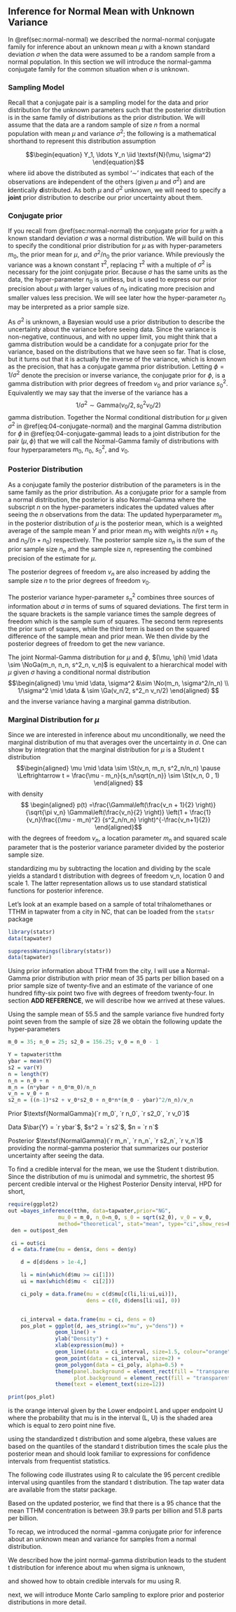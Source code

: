 ## Inference for Normal Mean with Unknown Variance {#sec:normal-gamma}


In \@ref(sec:normal-normal) we described the normal-normal conjugate  family for inference about an unknown mean $\mu$ with a known standard deviation $\sigma$ when the data were assumed to be a random sample from a normal population. In this section we will introduce the normal-gamma conjugate family for the common situation when $\sigma$ is unknown.

### Sampling Model

Recall that a conjugate pair is a sampling model for the data and prior distribution for the unknown parameters such that the posterior distribution is in the same family of distributions as the prior distribution. 
We will assume that the data are a random sample of size $n$ from a normal population with mean $\mu$ and variance $\sigma^2$; the following is a mathematical shorthand to represent this distribution assumption 

$$\begin{equation}
Y_1, \ldots Y_n  \iid
\textsf{N}(\mu, \sigma^2) 
\end{equation}$$
where  iid above the distributed as symbol '$\sim$'  indicates that each of the observations are **i**ndependent of the others (given $\mu$ and $\sigma^2$) and are **i**dentically **d**istributed.  As both $\mu$ and $\sigma^2$ unknown, we will need to specify a **joint** prior distribution to describe our prior uncertainty about them.

### Conjugate prior
If you recall from \@ref(sec:normal-normal) the conjugate prior for $\mu$ with a known standard deviation $\sigma$ was a normal distribution.  We will build on this  to specify the conditional prior distribution for $\mu$ as 
\begin{equation}
\mu \mid \sigma^2   \sim  \textsf{N}(m_0, \sigma^2/n_0)
(\#eq:04-conjugate-normal)
\end{equation}
with hyper-parameters $m_0$, the prior mean for $\mu$, and $\sigma^2/n_0$ the prior variance.  While previously the variance was a known constant $\tau^2$, replacing $\tau^2$ with a multiple of $\sigma^2$ is necessary for the joint conjugate prior.   Because $\sigma$ has the same units as the data, the hyper-parameter $n_0$ is unitless, but is used to express our prior precision about $\mu$ with larger values of $n_0$ indicating more precision and smaller values less precision.  We will see later how the hyper-parameter $n_0$ may be interpreted as a prior sample size. 

As $\sigma^2$ is unknown, a Bayesian would use a
prior distribution to describe the uncertainty about the variance before seeing data.  Since the variance is non-negative, continuous, and with no upper limit, you might think that a gamma distribution would be a candidate for a  conjugate prior for the variance, based on the distributions that we have seen so far. That is close, but it turns out that it is actually the inverse of the variance, which is known as the precision, that has a conjugate gamma prior distribution.
Letting $\phi = 1/\sigma^2$ denote the precision or inverse variance,  the conjugate prior for $\phi$,
\begin{equation}
\phi \sim \textsf{Gamma}\left(\frac{v_0}{2}, \frac{v_0 s^2_0}{2} \right)
(\#eq:04-conjugate-gamma)
\end{equation}
is a gamma distribution with prior degrees of freedom $v_0$ and prior variance $s^2_0$.  Equivalently we may say that the inverse of the variance has a 
$$1/\sigma^2 \sim \textsf{Gamma}(v_0/2, s^2_0 v_0/2)$$
gamma distribution.  Together the Normal conditional distribution for $\mu$ given $\sigma^2$ in \@ref(eq:04-conjugate-normal)  and the marginal Gamma distribution for $\phi$ in \@ref(eq:04-conjugate-gamma) leads to a joint distribution for the pair $(\mu, \phi)$ that we will call the Normal-Gamma family of distributions
\begin{equation}(\mu, \phi) \sim \textsf{NormalGamma}(m_0, n_0, s^2_0, v_0)
(\#eq:04-cojugate-normal-gamma)
\end{equation}
with four hyperparameters $m_0$, $n_0$, $s^2_0$, and $v_0$.

### Posterior Distribution

As a conjugate family the posterior
distribution of the parameters is in the same family as the prior distribution.  As a conjugate prior for a sample from a  normal distribution, the posterior is also Normal-Gamma 
\begin{equation}
(\mu, \phi) \mid \text{data} \sim \textsf{NormalGamma}(m_n, n_n, s^2_n, v_n)
\end{equation}
where the subscript $n$ on the
hyper-parameters indicates the updated values after seeing the $n$ observations from the data:
\begin{eqnarray*}
m_n & = & \frac{n \bar{Y} + n_0 m_0} {n + n_0}  \\
& \\
n_n & = & n_0 + n  \\
v_n & = & v_0 + n  \\
s^2_n & =  & \frac{1}{v_n}\left[s^2_0 v_0 + s^2 (n-1) + \frac{n_0 n}{n_n} (\bar{Y} - m_0)^2 \right] 
\end{eqnarray*}
The updated hyperparameter $m_n$ in the posterior distribution of $\mu$ is the posterior mean, which is a weighted average of the sample mean $\bar{Y}$ and prior mean $m_0$ with weights $n/(n + n_0$ and $n_0/(n + n_0)$ respectively.
The posterior sample size $n_n$ is the sum of the prior sample
size $n_n$ and the sample size $n$, representing the combined precision of the estimate for $\mu$.  

The posterior degrees of freedom $v_n$ are also increased by adding the  sample size $n$ to the prior degrees of freedom $v_0$.

The posterior variance hyper-parameter $s^2_n$ combines three sources of information about $\sigma$ in terms of sums of squared deviations.  The first term in
the square brackets is the sample variance times the sample degrees of
freedom which is the sample sum of squares. The second term represents
the prior sum of squares, while the third term is based on the squared
difference of the sample mean and prior mean.  We then divide by the
posterior degrees of freedom to get the new variance.



The joint  Normal-Gamma distribution for $\mu$ and $\phi$, $(\mu, \phi) \mid \data \sim \NoGa(m_n, n_n, s^2_n, v_n)$
is equivalent to a hierarchical model with $\mu$ given $\sigma$ having a conditional normal distribution 
$$\begin{aligned}
\mu \mid \data, \sigma^2  &\sim  \No(m_n, \sigma^2/n_n)  \\
1/\sigma^2 \mid \data  & \sim   \Ga(v_n/2, s^2_n v_n/2) 
\end{aligned}
$$
and the inverse variance having a marginal  gamma distribution.

### Marginal Distribution for $\mu$
Since we are interested in inference about mu unconditionally, we need
the marginal distribution of mu that averages over the uncertainty in
$\sigma$.  One can show by integration that the marginal distribution for
$\mu$ is a Student t distribution
$$\begin{aligned} \mu \mid \data \sim \St(v_n, m_n, s^2_n/n_n) \pause
 \Leftrightarrow  t = \frac{\mu - m_n}{s_n/\sqrt{n_n}} \sim \St(v_n, 0 , 1)
 \end{aligned}
$$  with density
$$
\begin{aligned}
p(t) =\frac{\Gamma\left(\frac{v_n + 1}{2} \right)}
{\sqrt{\pi v_n} \Gamma\left(\frac{v_n}{2} \right)}
\left(1 + \frac{1}{v_n}\frac{(\mu - m_n)^2} {s^2_n/n_n} \right)^{-\frac{v_n+1}{2}}
\end{aligned}$$
with the degrees of freedom $v_n$, a
location parameter $m_n$ and squared scale parameter that is the
posterior variance parameter divided by the posterior sample size. 

standardizing mu by subtracting the location and dividing by the scale
yields a standard t distribution with degrees of freedom v_n, location
0 and scale 1.  The latter representation allows us to use standard
statistical functions for posterior inference.

Let's look at an example based on a sample of total trihalomethanes or
TTHM in tapwater from a city in NC, that can be loaded from the `statsr` package

```r
library(statsr)
data(tapwater)
```


```r
suppressWarnings(library(statsr))
data(tapwater)
```

Using prior information about TTHM
from the city, I will use a Normal-Gamma prior distribution with
prior mean of 35 parts per billion based on a prior sample size of
twenty-five and an estimate of the variance of one hundred fifty-six
point two five with degrees of freedom twenty-four.  In section **ADD REFERENCE**,
we will describe how we arrived at these values.

Using the sample mean of 55.5 and the sample variance five hundred
forty point seven from the sample of size 28 we obtain the following
update the hyper-parameters



```r
m_0 = 35; n_0 = 25; s2_0 = 156.25; v_0 = n_0 - 1

Y = tapwater$tthm
ybar = mean(Y)
s2 = var(Y)
n = length(Y)
n_n = n_0 + n
m_n = (n*ybar + n_0*m_0)/n_n
v_n = v_0 + n
s2_n = ((n-1)*s2 + v_0*s2_0 + n_0*n*(m_0 - ybar)^2/n_n)/v_n
```
Prior $\textsf{NormalGamma}(`r m_0`, `r n_0`, `r s2_0`, `r v_0`)$ 

Data  $\bar{Y} = `r ybar`$, $s^2 = `r s2`$, $n = `r n`$

\begin{eqnarray*}
n_n & = &  `r n_0` +  `r n` = `r n_n`\\
m_n  & = & \frac{`r n` \times`r ybar` + `r n_0` \times`r m_0`}{`r n_n`} = `r m_n`  \\
v_n & = & `r v_0` + `r n` = `r v_n`  \\
s^2_n & = & \frac{(n-1) s^2 + v_0 s^2_0 + n_0 n (m_0 - \bar{Y})^2 /n_n }{v_n}  \\
  & = & \frac{1}{`r v_n`}
     \left[`r n-1` \times `r s2` +
          `r v_0` \times `r s2_0`  +
          \frac{`r n_0` \times `r n`}{`r n_n`} \times (`r m_0` - `r ybar`)^2
\right] = `r round(s2_n, 1)`  \\
\end{eqnarray*}
Posterior $\textsf{NormalGamma}(`r m_n`, `r n_n`, `r s2_n`, `r v_n`)$
providing the normal-gamma posterior that summarizes our posterior
uncertainty after seeing the data.

To find a credible interval for the mean, we use the Student t
distribution.  Since the distribution of mu is unimodal and symmetric,
the shortest 95 percent credible interval or the Highest Posterior
Density interval, HPD for short,
```r
require(ggplot2)
out =bayes_inference(tthm, data=tapwater,prior="NG",
                mu_0 = m_0, n_0=n_0, s_0 = sqrt(s2_0), v_0 = v_0,
                method="theoretical", stat="mean", type="ci",show_res=F, show_summ=F, show_plot=F )
 den = out$post_den

 ci = out$ci
 d = data.frame(mu = den$x, dens = den$y)

    d = d[d$dens > 1e-4,]

    li = min(which(d$mu >= ci[1]))
    ui = max(which(d$mu <  ci[2]))

    ci_poly = data.frame(mu = c(d$mu[c(li,li:ui,ui)]),
                         dens = c(0, d$dens[li:ui], 0))


    ci_interval = data.frame(mu = ci, dens = 0)
    pos_plot = ggplot(d, aes_string(x="mu", y="dens")) +
               geom_line() +
               ylab("Density") +
               xlab(expression(mu)) +
               geom_line(data  = ci_interval, size=1.5, colour="orange") +
               geom_point(data = ci_interval, size=2) +
               geom_polygon(data = ci_poly, alpha=0.5) +
               theme(panel.background = element_rect(fill = "transparent", colour = NA),
                     plot.background = element_rect(fill = "transparent", colour = NA)) +
               theme(text = element_text(size=12))
```

```r
print(pos_plot)
```

is the orange interval given by the
Lower endpoint L and upper endpoint U where the probability that mu is
in the interval (L, U) is the shaded area which is equal to zero point
nine five.

using the standardized t distribution and some algebra, these values are
based on the quantiles of the standard t distribution times the scale
plus the posterior mean and should look familiar to expressions
for confidence intervals from frequentist statistics.

The following code illustrates using R to calculate the 95 percent
credible interval using quantiles from the standard t distribution.
The tap water data are available from the statsr package.


Based on the updated posterior, we find that there is a 95 chance that
the mean TTHM concentration is between 39.9 parts per billion and 51.8
parts per billion.


To recap, we introduced the normal -gamma conjugate prior for
inference about an unknown mean and variance for samples from a normal
distribution. 

We described how the joint normal-gamma distribution leads to the
student t distribution for inference about mu when sigma is unknown,

and showed how to obtain credible intervals for mu  using R.


next, we will introduce Monte Carlo sampling to explore prior and posterior
distributions in more detail. 
